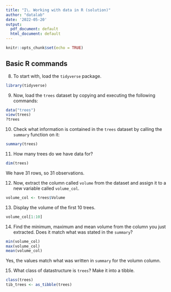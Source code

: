 ```yaml
---
title: "I\. Working with data in R (solution)"
author: "datalab"
date: '2022-05-20'
output:
  pdf_document: default
  html_document: default
---
```


```r
knitr::opts_chunk$set(echo = TRUE)
```

## Basic R commands

8.  To start with, load the `tidyverse` package.
    
```r
library(tidyverse)
```

9.  Now, load the `trees` dataset by copying and executing the following commands:
    
```r
data("trees")
view(trees)
?trees
```

10.  Check what information is contained in the `trees` dataset by calling the `summary` function on it:
    
```r
summary(trees)
```

11.  How many trees do we have data for?

```r
dim(trees)
```

We have 31 rows, so 31 observations.
    
12.  Now, extract the column called `volume` from the dataset and assign it to a new variable called `volume_col`.

```r
volume_col <- trees$Volume
```

13.  Display the volume of the first 10 trees.

```r
volume_col[1:10]
```
    
14.  Find the minimum, maximum and mean volume from the column you just extracted. Does it match what was stated in the `summary`?

```r
min(volume_col)
max(volume_col)
mean(volume_col)
```

Yes, the values match what was written in `summary` for the volumn column.
    
15.  What class of datastructure is `trees`? Make it into a tibble.
```r
class(trees)
tib_trees <- as_tibble(trees)
```

    
